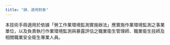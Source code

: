 ```yaml
---
title: "肆、適用對象"
---
```


本技術手冊適用於依據「勞工作業環境監測實施辦法」應實施作業環境監測之事業單位，以及負責執行作業環境監測與暴露評估之職業衛生管理師、職業衛生技師及相關職業安全衛生專業人員。
